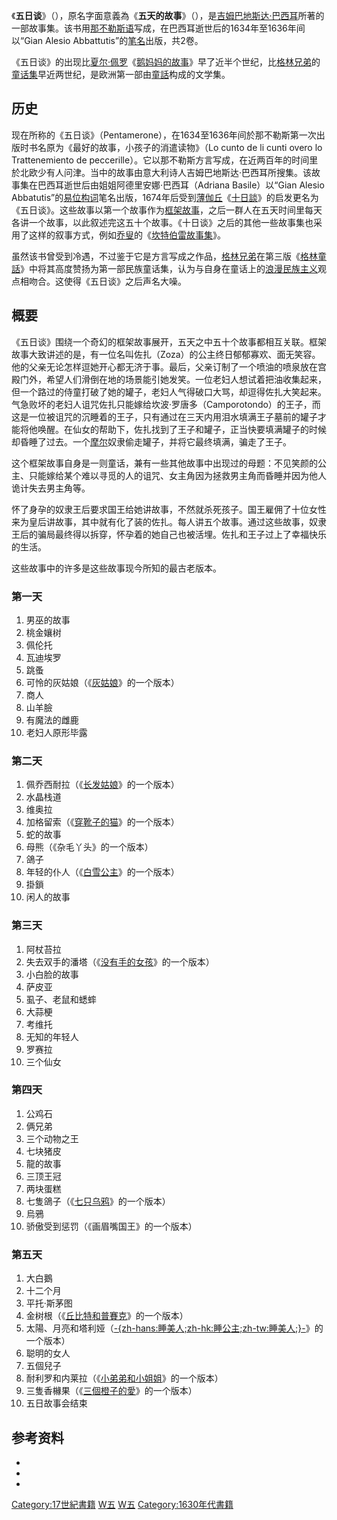 《'''五日谈'''》（{{lang-it|Pentamerone}}），原名字面意義為《'''五天的故事'''》（{{lang-it|Lo cunto de li cunti}}），是[[吉姆巴地斯达·巴西耳|吉姆巴地斯达·巴西耳]]所著的一部故事集。该书用[[那不勒斯语|那不勒斯语]]写成，在巴西耳逝世后的1634年至1636年间以“Gian Alesio Abbattutis”的[[笔名|笔名]]出版，共2卷。

《五日谈》的出现比[[夏尔·佩罗|夏尔·佩罗]]《[[鹅妈妈的故事|鹅妈妈的故事]]》早了近半个世纪，比[[格林兄弟|格林兄弟]]的[[格林童話|童话集]]早近两世纪，是欧洲第一部由[[童話|童話]]构成的文学集。

== 历史 ==
现在所称的《五日谈》（Pentamerone），在1634至1636年间於那不勒斯第一次出版时书名原为《最好的故事，小孩子的消遣读物》（Lo cunto de li cunti overo lo Trattenemiento de peccerille）。它以那不勒斯方言写成，在近两百年的时间里於北欧少有人问津。当中的故事由意大利诗人吉姆巴地斯达·巴西耳所搜集。该故事集在巴西耳逝世后由姐姐阿德里安娜·巴西耳（Adriana Basile）以“Gian Alesio Abbatutis”的[[易位构词游戏|易位构词]]笔名出版，1674年后受到[[乔万尼·薄伽丘|薄伽丘]]《[[十日談|十日談]]》的启发更名为《五日谈》。这些故事以第一个故事作为[[框架故事|框架故事]]，之后一群人在五天时间里每天各讲一个故事，以此叙述完这五十个故事。《十日谈》之后的其他一些故事集也采用了这样的叙事方式，例如[[杰弗里·乔叟|乔叟]]的《[[坎特伯雷故事集|坎特伯雷故事集]]》。

虽然该书曾受到冷遇，不过鉴于它是方言写成之作品，[[格林兄弟|格林兄弟]]在第三版《[[格林童話|格林童話]]》中将其高度赞扬为第一部民族童话集，认为与自身在童话上的[[浪漫主义#民族主義|浪漫民族主义]]观点相吻合。这使得《五日谈》之后声名大噪。{{Sfn|Croce|2001|pp=888–889}}

== 概要 ==
《五日谈》围绕一个奇幻的框架故事展开，五天之中五十个故事都相互关联。框架故事大致讲述的是，有一位名叫佐扎（Zoza）的公主终日郁郁寡欢、面无笑容。他的父亲无论怎样逗她开心都无济于事。最后，父亲订制了一个喷油的喷泉放在宫殿门外，希望人们滑倒在地的场景能引她发笑。一位老妇人想试着把油收集起来，但一个路过的侍童打破了她的罐子，老妇人气得破口大骂，却逗得佐扎大笑起来。气急败坏的老妇人诅咒佐扎只能嫁给坎波·罗唐多（Camporotondo）的王子，而这是一位被诅咒的沉睡着的王子，只有通过在三天内用泪水填满王子墓前的罐子才能将他唤醒。在仙女的帮助下，佐扎找到了王子和罐子，正当快要填满罐子的时候却昏睡了过去。一个[[摩尔人|摩尔]]奴隶偷走罐子，并将它最终填满，骗走了王子。

这个框架故事自身是一则童话，兼有一些其他故事中出现过的母题：不见笑颜的公主、只能嫁给某个难以寻觅的人的诅咒、女主角因为拯救男主角而昏睡并因为他人诡计失去男主角等。

怀了身孕的奴隶王后要求国王给她讲故事，不然就杀死孩子。国王雇佣了十位女性来为皇后讲故事，其中就有化了装的佐扎。每人讲五个故事。通过这些故事，奴隶王后的骗局最终得以拆穿，怀孕着的她自己也被活埋。佐扎和王子过上了幸福快乐的生活。

这些故事中的许多是这些故事现今所知的最古老版本。{{Sfn|Swann Jones|1995|p=38}}

=== 第一天 ===
#男巫的故事
#桃金孃树
#佩伦托
#瓦迪埃罗
#跳蚤
#可怜的灰姑娘（《[[灰姑娘|灰姑娘]]》的一个版本）
#商人
#山羊臉
#有魔法的雌鹿
#老妇人原形毕露

=== 第二天 ===
#佩乔西耐拉（《[[长发姑娘|长发姑娘]]》的一个版本）
#水晶栈道
#维奥拉
#加格留索（《[[穿靴子的猫|穿靴子的猫]]》的一个版本）
#蛇的故事
#母熊（《杂毛丫头》的一个版本）
#鴿子
#年轻的仆人（《[[白雪公主|白雪公主]]》的一个版本）
#掛鎖
#闲人的故事

=== 第三天 ===
#阿杖苔拉
#失去双手的潘塔（《[[没有手的女孩|没有手的女孩]]》的一个版本）
#小白脸的故事
#萨皮亚
#虱子、老鼠和蟋蟀
#大蒜梗
#考维托
#无知的年轻人
#罗赛拉
#三个仙女

=== 第四天 ===
#公鸡石
#俩兄弟
#三个动物之王
#七块猪皮
#龍的故事
#三顶王冠
#两块蛋糕
#七隻鴿子（《[[七只乌鸦|七只乌鸦]]》的一个版本）
#烏鴉
#骄傲受到惩罚（《画眉嘴国王》的一个版本）

=== 第五天 ===
#大白鵝
#十二个月
#平托·斯茅图
#金树根（《[[丘比特和普賽克|丘比特和普賽克]]》的一个版本）
#太陽、月亮和塔利娅（[[睡美人|-{zh-hans:睡美人;zh-hk:睡公主;zh-tw:睡美人;}-]]》的一个版本）
#聪明的女人
#五個兒子	
#耐利罗和内莱拉（《[[小弟弟和小姐姐|小弟弟和小姐姐]]》的一个版本）
#三隻香櫞果（《[[三個橙子的愛|三個橙子的愛]]》的一个版本）
#五日故事会结束

== 参考资料 ==
{{reflist}}
*{{Cite book
 |author=吉姆巴地斯达·巴西耳 著 |others=马爱农 马爱新 译 |year=1996
 |title=五日谈
 |publisher=时代文艺出版社 |isbn=9787538710120
}}
*{{Cite encyclopedia
 |last=Croce |first=Benedetto |year=2001
 |title=The Fantastic Accomplishment of Giambattista Basile and His ''Tale of Tales''
 |editor-last=Zipes |editor-first=Jack
 |encyclopedia=The Great Fairy Tale Tradition: From Straparola and Basile to the Brothers Grimm
 |location=纽约 |publisher=W W Norton |isbn=0-393-97636-X |ref=harv
}}
*{{Cite book
 |last=Swann Jones |first=Steven |year=1995
 |title=The Fairy Tale: The Magic Mirror of Imagination
 |location=纽约 |publisher=Twayne |isbn=0-8057-0950-9 |ref=harv
}}

[[Category:17世紀書籍|Category:17世紀書籍]]
[[Category:義大利文學|W五]]
[[Category:童話|W五]]
[[Category:1630年代書籍|Category:1630年代書籍]]
